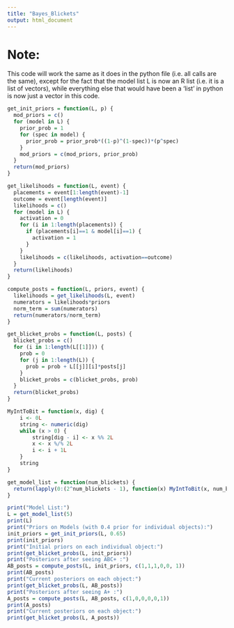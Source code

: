 ```yaml
---
title: "Bayes_Blickets"
output: html_document
---
```


# Note:

  This code will work the same as it does in the python file (i.e. all calls are the same), except for the fact that the model list L is now an R list (i.e. it is a list of vectors), while everything else that would have been a 'list' in python is now just a vector in this code. 

```r
get_init_priors = function(L, p) {
  mod_priors = c()
  for (model in L) {
    prior_prob = 1
    for (spec in model) {
      prior_prob = prior_prob*((1-p)^(1-spec))*(p^spec)
    }
    mod_priors = c(mod_priors, prior_prob)
  }
  return(mod_priors)
}

get_likelihoods = function(L, event) {
  placements = event[1:length(event)-1]
  outcome = event[length(event)]
  likelihoods = c()
  for (model in L) {
    activation = 0
    for (i in 1:length(placements)) {
      if (placements[i]==1 & model[i]==1) {
        activation = 1
      }
    }
    likelihoods = c(likelihoods, activation==outcome)
  }
  return(likelihoods)
}

compute_posts = function(L, priors, event) {
  likelihoods = get_likelihoods(L, event)
  numerators = likelihoods*priors
  norm_term = sum(numerators)
  return(numerators/norm_term)
}

get_blicket_probs = function(L, posts) {
  blicket_probs = c()
  for (i in 1:length(L[[1]])) {
    prob = 0
    for (j in 1:length(L)) {
      prob = prob + L[[j]][i]*posts[j]
    }
    blicket_probs = c(blicket_probs, prob)
  }
  return(blicket_probs)
}

MyIntToBit = function(x, dig) {
    i <- 0L
    string <- numeric(dig)
    while (x > 0) {
        string[dig - i] <- x %% 2L
        x <- x %/% 2L
        i <- i + 1L
    }
    string
}

get_model_list = function(num_blickets) {
  return(lapply(0:(2^num_blickets - 1), function(x) MyIntToBit(x, num_blickets)))
}
```

```r
print("Model List:")
L = get_model_list(5)
print(L)
print("Priors on Models (with 0.4 prior for individual objects):")
init_priors = get_init_priors(L, 0.65)
print(init_priors)
print("Initial priors on each individual object:")
print(get_blicket_probs(L, init_priors))
print("Posteriors after seeing ABC+ :")
AB_posts = compute_posts(L, init_priors, c(1,1,1,0,0, 1))
print(AB_posts)
print("Current posteriors on each object:")
print(get_blicket_probs(L, AB_posts))
print("Posteriors after seeing A+ :")
A_posts = compute_posts(L, AB_posts, c(1,0,0,0,0,1))
print(A_posts)
print("Current posteriors on each object:")
print(get_blicket_probs(L, A_posts))
```

